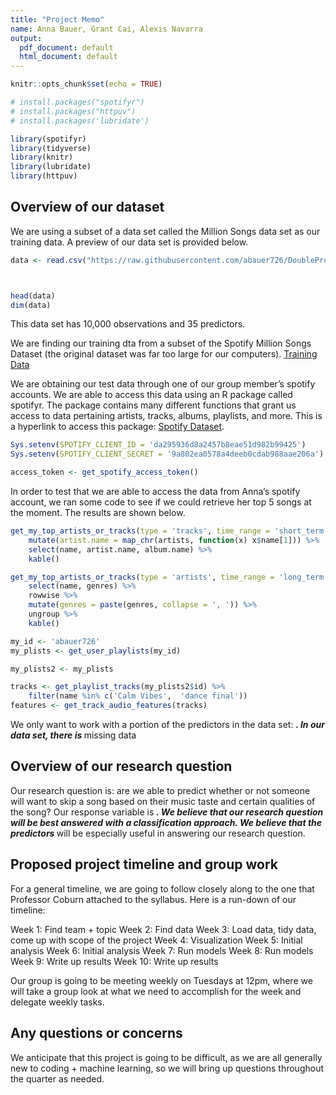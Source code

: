 ```yaml
---
title: "Project Memo"
name: Anna Bauer, Grant Cai, Alexis Navarra
output:
  pdf_document: default
  html_document: default
---
```


```r
knitr::opts_chunk$set(echo = TRUE)
```

```r
# install.packages("spotifyr")
# install.packages("httpuv")
# install.packages('lubridate')
```

```r
library(spotifyr)
library(tidyverse)
library(knitr)
library(lubridate)
library(httpuv)
```

## Overview of our dataset

We are using a subset of a data set called the Million Songs data set as our training data. A preview of our data set is provided below.
```r
data <- read.csv("https://raw.githubusercontent.com/abauer726/DoubleProjectGroup/main/131%20Project/Spotify%20Dataset/music.csv?token=GHSAT0AAAAAABQVVO3OPO66XXKMIJFCVAKWYPJ74BQ")



head(data)
dim(data)
```



This data set has 10,000 observations and 35 predictors.


We are finding our training dta from a subset of the Spotify Million Songs Dataset (the original dataset was far too large for our computers). [Training Data](https://corgis-edu.github.io/corgis/csv/music/)

We are obtaining our test data through one of our group member's spotify accounts. We are able to access this data using an R package called spotifyr. The package contains many different functions that grant us access to data pertaining artists, tracks, albums, playlists, and more. This is a hyperlink to access this package: [Spotify Dataset](https://www.rcharlie.com/spotifyr/).
```r
Sys.setenv(SPOTIFY_CLIENT_ID = 'da295936d8a2457b8eae51d982b99425')
Sys.setenv(SPOTIFY_CLIENT_SECRET = '9a802ea0578a4deeb0cdab988aae206a')

access_token <- get_spotify_access_token()

```

In order to test that we are able to access the data from Anna's spotify account, we ran some code to see if we could retrieve her top 5 songs at the moment. The results are shown below.
```r
get_my_top_artists_or_tracks(type = 'tracks', time_range = 'short_term', limit = 5) %>% 
    mutate(artist.name = map_chr(artists, function(x) x$name[1])) %>% 
    select(name, artist.name, album.name) %>% 
    kable()

```

```r
get_my_top_artists_or_tracks(type = 'artists', time_range = 'long_term', limit = 5) %>% 
    select(name, genres) %>% 
    rowwise %>% 
    mutate(genres = paste(genres, collapse = ', ')) %>% 
    ungroup %>% 
    kable()

```

```r
my_id <- 'abauer726'
my_plists <- get_user_playlists(my_id)

my_plists2 <- my_plists

tracks <- get_playlist_tracks(my_plists2$id) %>%
    filter(name %in% c('Calm Vibes',  'dance final'))
features <- get_track_audio_features(tracks)
```

We only want to work with a portion of the predictors in the data set: ___. 
In our data set, there is ___ missing data

## Overview of our research question

Our research question is: are we able to predict whether or not someone will want to skip a song based on their music taste and certain qualities of the song?
Our response variable is ___.
We believe that our research question will be best answered with a classification approach. We believe that the predictors ___ will be especially useful in answering our research question.

## Proposed project timeline and group work

For a general timeline, we are going to follow closely along to the one that Professor Coburn attached to the syllabus. Here is a run-down of our timeline:

Week 1: Find team + topic
Week 2: Find data
Week 3: Load data, tidy data, come up with scope of the project
Week 4: Visualization 
Week 5: Initial analysis
Week 6: Initial analysis
Week 7: Run models 
Week 8: Run models
Week 9: Write up results
Week 10: Write up results

Our group is going to be meeting weekly on Tuesdays at 12pm, where we will take a group look at what we need to accomplish for the week and delegate weekly tasks.

## Any questions or concerns

We anticipate that this project is going to be difficult, as we are all generally new to coding + machine learning, so we will bring up questions throughout the quarter as needed. 